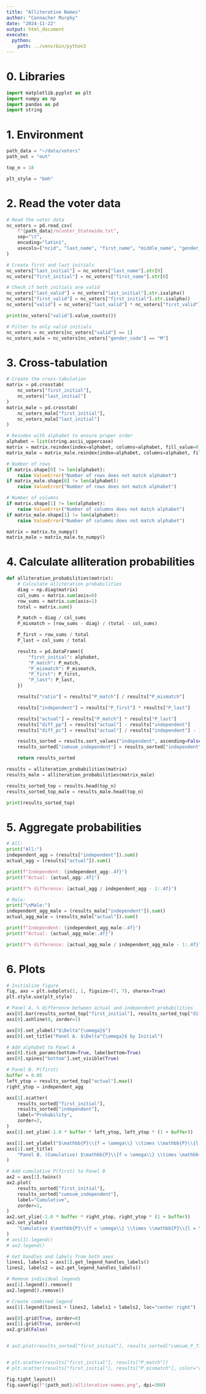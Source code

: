 ```yaml
---
title: "Alliterative Names"
author: "Connacher Murphy"
date: "2024-11-22"
output: html_document
execute:
  python:
    path: ../venv/bin/python3
---
```


# 0. Libraries
```python
import matplotlib.pyplot as plt
import numpy as np
import pandas as pd
import string
```

# 1. Environment
```python
path_data = "~/data/voters"
path_out = "out"

top_n = 18

plt_style = "bmh"
```

# 2. Read the voter data
```python
# Read the voter data
nc_voters = pd.read_csv(
    f"{path_data}/ncvoter_Statewide.txt",
    sep="\t",
    encoding="latin1",
    usecols=["ncid", "last_name", "first_name", "middle_name", "gender_code"],
)

# Create first and last initials
nc_voters["last_initial"] = nc_voters["last_name"].str[0]
nc_voters["first_initial"] = nc_voters["first_name"].str[0]

# Check if both initials are valid
nc_voters["last_valid"] = nc_voters["last_initial"].str.isalpha()
nc_voters["first_valid"] = nc_voters["first_initial"].str.isalpha()
nc_voters["valid"] = nc_voters["last_valid"] * nc_voters["first_valid"]

print(nc_voters["valid"].value_counts())

# Filter to only valid initials
nc_voters = nc_voters[nc_voters["valid"] == 1]
nc_voters_male = nc_voters[nc_voters["gender_code"] == "M"]
```

# 3. Cross-tabulation
```python
# Create the cross-tabulation
matrix = pd.crosstab(
    nc_voters["first_initial"], 
    nc_voters["last_initial"]
)
matrix_male = pd.crosstab(
    nc_voters_male["first_initial"], 
    nc_voters_male["last_initial"]
)

# Reindex with alphabet to ensure proper order
alphabet = list(string.ascii_uppercase)
matrix = matrix.reindex(index=alphabet, columns=alphabet, fill_value=0)
matrix_male = matrix_male.reindex(index=alphabet, columns=alphabet, fill_value=0)

# Number of rows
if matrix.shape[0] != len(alphabet):
    raise ValueError("Number of rows does not match alphabet")
if matrix_male.shape[0] != len(alphabet):
    raise ValueError("Number of rows does not match alphabet")

# Number of columns
if matrix.shape[1] != len(alphabet):
    raise ValueError("Number of columns does not match alphabet")
if matrix_male.shape[1] != len(alphabet):
    raise ValueError("Number of columns does not match alphabet")

matrix = matrix.to_numpy()
matrix_male = matrix_male.to_numpy()
```

# 4. Calculate alliteration probabilities
```python
def alliteration_probabilities(matrix):
    # Calculate alliteration probabilities
    diag = np.diag(matrix)
    col_sums = matrix.sum(axis=0)
    row_sums = matrix.sum(axis=1)
    total = matrix.sum()

    P_match = diag / col_sums
    P_mismatch = (row_sums - diag) / (total - col_sums)

    P_first = row_sums / total
    P_last = col_sums / total

    results = pd.DataFrame({
        "first_initial": alphabet,
        "P_match": P_match,
        "P_mismatch": P_mismatch,
        "P_first": P_first,
        "P_last": P_last,
    })

    results["ratio"] = results["P_match"] / results["P_mismatch"]

    results["independent"] = results["P_first"] * results["P_last"]

    results["actual"] = results["P_match"] * results["P_last"]
    results["diff_pp"] = results["actual"] - results["independent"]
    results["diff_pc"] = results["actual"] / results["independent"] - 1

    results_sorted = results.sort_values("independent", ascending=False)
    results_sorted["cumsum_independent"] = results_sorted["independent"].cumsum()

    return results_sorted

results = alliteration_probabilities(matrix)
results_male = alliteration_probabilities(matrix_male)

results_sorted_top = results.head(top_n)
results_sorted_top_male = results_male.head(top_n)

print(results_sorted_top)
```

# 5. Aggregate probabilities
```python
# All:
print("All:")
independent_agg = (results["independent"]).sum()
actual_agg = (results["actual"]).sum()

print(f"Independent: {independent_agg:.4f}")
print(f"Actual: {actual_agg:.4f}")

print(f"% difference: {actual_agg / independent_agg - 1:.4f}")

# Male:
print("\nMale:")
independent_agg_male = (results_male["independent"]).sum()
actual_agg_male = (results_male["actual"]).sum()

print(f"Independent: {independent_agg_male:.4f}")
print(f"Actual: {actual_agg_male:.4f}")

print(f"% difference: {actual_agg_male / independent_agg_male - 1:.4f}")
```

# 6. Plots
```python
# Initialize figure
fig, axs = plt.subplots(2, 1, figsize=(7, 7), sharex=True)
plt.style.use(plt_style)

# Panel A. % difference between actual and independent probabilities
axs[0].bar(results_sorted_top["first_initial"], results_sorted_top["diff_pc"], zorder=2)
axs[0].axhline(0, zorder=1)

axs[0].set_ylabel("$\Delta^{\omega}$")
axs[0].set_title("Panel A. $\Delta^{\omega}$ by Initial")

# Add alphabet to Panel A
axs[0].tick_params(bottom=True, labelbottom=True)
axs[0].spines["bottom"].set_visible(True)

# Panel B. P(first)
buffer = 0.05
left_ytop = results_sorted_top["actual"].max()
right_ytop = independent_agg

axs[1].scatter(
    results_sorted["first_initial"],
    results_sorted["independent"],
    label="Probability",
    zorder=2,
)
axs[1].set_ylim(-1.0 * buffer * left_ytop, left_ytop * (1 + buffer))

axs[1].set_ylabel("$\mathbb{P}\\{f = \omega\\} \\times \\mathbb{P}\\{l = \omega\\}$")
axs[1].set_title(
    "Panel B. (Cumulative) $\mathbb{P}\\{f = \omega\\} \\times \mathbb{P}\\{l = \omega\\}$ by Initial"
)

# Add cumulative P(first) to Panel B
ax2 = axs[1].twinx()
ax2.plot(
    results_sorted["first_initial"],
    results_sorted["cumsum_independent"],
    label="Cumulative",
    zorder=1,
)
ax2.set_ylim(-1.0 * buffer * right_ytop, right_ytop * (1 + buffer))
ax2.set_ylabel(
    "Cumulative $\mathbb{P}\\{f = \omega\\} \\times \\mathbb{P}\\{l = \omega\\}$"
)
# axs[1].legend()
# ax2.legend()

# Get handles and labels from both axes
lines1, labels1 = axs[1].get_legend_handles_labels()
lines2, labels2 = ax2.get_legend_handles_labels()

# Remove individual legends
axs[1].legend().remove()
ax2.legend().remove()

# Create combined legend
axs[1].legend(lines1 + lines2, labels1 + labels2, loc="center right")

axs[0].grid(True, zorder=0)
axs[1].grid(True, zorder=0)
ax2.grid(False)


# ax2.plot(results_sorted["first_initial"], results_sorted["cumsum_P_first"], color="red")


# plt.scatter(results["first_initial"], results["P_match"])
# plt.scatter(results["first_initial"], results["P_mismatch"], color="red")

fig.tight_layout()
fig.savefig(f"{path_out}/alliterative-names.png", dpi=300)

```
